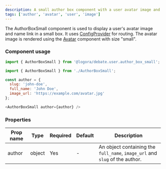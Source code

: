 ```yaml
---
description: A small author box component with a user avatar image and name link.
tags: ['author', 'avatar', 'user', 'image']
---
```



The AuthorBoxSmall component is used to display a user's avatar image and name link in a small box.
It uses [ConfigProvider](https://bit.cloud/logora/debate/context/config_provider) for routing.
The avatar image is rendered using the [Avatar](https://bit.cloud/logora/debate/user/avatar) component with size "small".

### Component usage
```js
import { AuthorBoxSmall } from '@logora/debate.user.author_box_small';
```
```js
import { AuthorBoxSmall } from './AuthorBoxSmall';

const author = {
  slug: 'john-doe',
  full_name: 'John Doe',
  image_url: 'https://example.com/avatar.jpg'
};

<AuthorBoxSmall author={author} />
```

### Properties
| Prop name | Type   | Required | Default | Description                                                       |
| --------- | ------ | -------- | ------- | ----------------------------------------------------------------- |
| author    | object | Yes      | -       | An object containing the `full_name`, `image_url` and `slug` of the author.   |
